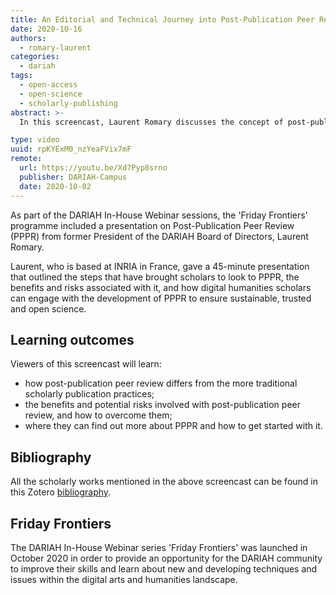 ```yaml
---
title: An Editorial and Technical Journey into Post-Publication Peer Review (PPPR)
date: 2020-10-16
authors:
  - romary-laurent
categories:
  - dariah
tags:
  - open-access
  - open-science
  - scholarly-publishing
abstract: >-
  In this screencast, Laurent Romary discusses the concept of post-publication peer review (PPPR) as well as the risks, challenges and potential benefits of changing traditional approaches to research publication workflows.

type: video
uuid: rpKYExM0_nzYeaFVix7mF
remote:
  url: https://youtu.be/Xd7Pyp8srno
  publisher: DARIAH-Campus
  date: 2020-10-02
---
```


As part of the DARIAH In-House Webinar sessions, the 'Friday Frontiers' programme included a presentation on Post-Publication Peer Review (PPPR) from former President of the DARIAH Board of Directors, Laurent Romary.

Laurent, who is based at INRIA in France, gave a 45-minute presentation that outlined the steps that have brought scholars to look to PPPR, the benefits and risks associated with it, and how digital humanities scholars can engage with the development of PPPR to ensure sustainable, trusted and open science.

## Learning outcomes

Viewers of this screencast will learn:

- how post-publication peer review differs from the more traditional scholarly publication practices;
- the benefits and potential risks involved with post-publication peer review, and how to overcome them;
- where they can find out more about PPPR and how to get started with it.

<VideoCard
  title="Click to view"
  subtitle="An Editorial and Technical Journey into Post-Publication Peer Review (PPPR)"
  id="Xd7Pyp8srno"
  image="/assets/images/cms/posts/editorial-and-technical-journey-into-post-publication-peer-review-pppr/PPPR-title-slide.png"
/>

## Bibliography

All the scholarly works mentioned in the above screencast can be found in this Zotero [bibliography](https://www.zotero.org/groups/2587787/pppr/library).

## Friday Frontiers

The DARIAH In-House Webinar series 'Friday Frontiers' was launched in October 2020 in order to provide an opportunity for the DARIAH community to improve their skills and learn about new and developing techniques and issues within the digital arts and humanities landscape.
